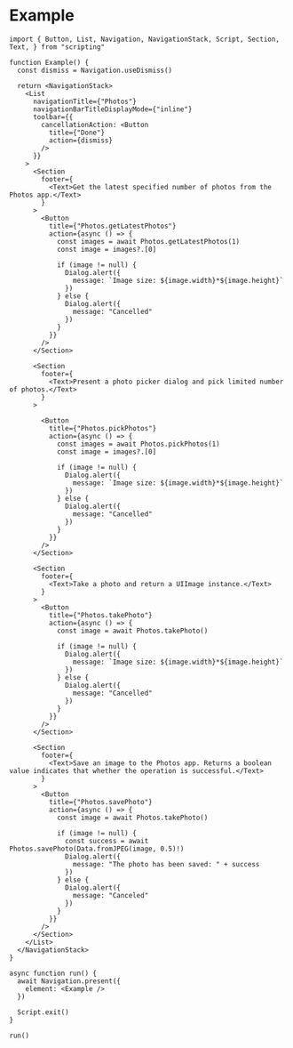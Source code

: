 # Example

```tsx
import { Button, List, Navigation, NavigationStack, Script, Section, Text, } from "scripting"

function Example() {
  const dismiss = Navigation.useDismiss()

  return <NavigationStack>
    <List
      navigationTitle={"Photos"}
      navigationBarTitleDisplayMode={"inline"}
      toolbar={{
        cancellationAction: <Button
          title={"Done"}
          action={dismiss}
        />
      }}
    >
      <Section
        footer={
          <Text>Get the latest specified number of photos from the Photos app.</Text>
        }
      >
        <Button
          title={"Photos.getLatestPhotos"}
          action={async () => {
            const images = await Photos.getLatestPhotos(1)
            const image = images?.[0]

            if (image != null) {
              Dialog.alert({
                message: `Image size: ${image.width}*${image.height}`
              })
            } else {
              Dialog.alert({
                message: "Cancelled"
              })
            }
          }}
        />
      </Section>

      <Section
        footer={
          <Text>Present a photo picker dialog and pick limited number of photos.</Text>
        }
      >

        <Button
          title={"Photos.pickPhotos"}
          action={async () => {
            const images = await Photos.pickPhotos(1)
            const image = images?.[0]

            if (image != null) {
              Dialog.alert({
                message: `Image size: ${image.width}*${image.height}`
              })
            } else {
              Dialog.alert({
                message: "Cancelled"
              })
            }
          }}
        />
      </Section>

      <Section
        footer={
          <Text>Take a photo and return a UIImage instance.</Text>
        }
      >
        <Button
          title={"Photos.takePhoto"}
          action={async () => {
            const image = await Photos.takePhoto()

            if (image != null) {
              Dialog.alert({
                message: `Image size: ${image.width}*${image.height}`
              })
            } else {
              Dialog.alert({
                message: "Cancelled"
              })
            }
          }}
        />
      </Section>

      <Section
        footer={
          <Text>Save an image to the Photos app. Returns a boolean value indicates that whether the operation is successful.</Text>
        }
      >
        <Button
          title={"Photos.savePhoto"}
          action={async () => {
            const image = await Photos.takePhoto()

            if (image != null) {
              const success = await Photos.savePhoto(Data.fromJPEG(image, 0.5)!)
              Dialog.alert({
                message: "The photo has been saved: " + success
              })
            } else {
              Dialog.alert({
                message: "Canceled"
              })
            }
          }}
        />
      </Section>
    </List>
  </NavigationStack>
}

async function run() {
  await Navigation.present({
    element: <Example />
  })

  Script.exit()
}

run()
```